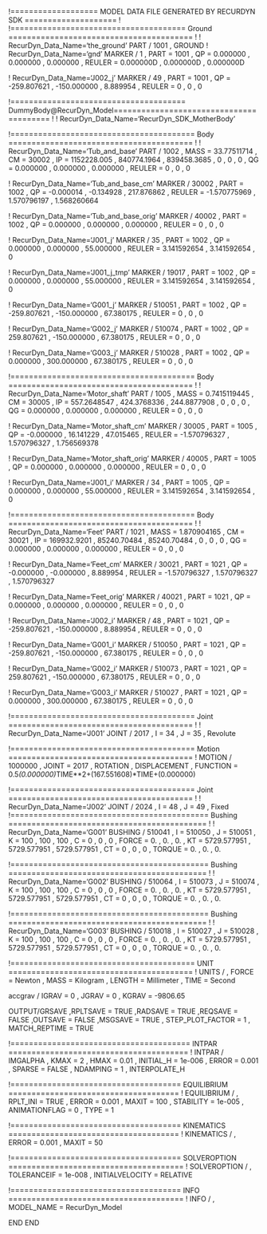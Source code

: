 !=================== MODEL DATA FILE GENERATED BY RECURDYN SDK ====================
!
!====================================== Ground ========================================
!
!                         RecurDyn_Data_Name='the_ground'
PART / 1001 , GROUND
!                         RecurDyn_Data_Name='gnd'
MARKER / 1
, PART = 1001
, QP = 0.000000 , 0.000000 , 0.000000
, REULER = 0.000000D , 0.000000D , 0.000000D
 
 


!                         RecurDyn_Data_Name='J002_j'
MARKER / 49
, PART = 1001
, QP = -259.807621 , -150.000000 , 8.889954
, REULER = 0 , 0 , 0
 
 
!====================================== DummyBody@RecurDyn_Model========================================
!
!                         RecurDyn_Data_Name='RecurDyn_SDK_MotherBody'


!======================================== Body ========================================
!
!                         RecurDyn_Data_Name='Tub_and_base'
PART / 1002
, MASS = 33.77511714
, CM = 30002
, IP = 1152228.005 , 840774.1964 , 839458.3685
, 0 , 0 , 0
, QG = 0.000000 , 0.000000 , 0.000000
, REULER = 0 , 0 , 0
 
 
!                         RecurDyn_Data_Name='Tub_and_base_cm'
MARKER / 30002
, PART = 1002
, QP = -0.000014 , -0.134928 , 217.876862
, REULER = -1.570775969 , 1.570796197 , 1.568260664
 
 
!                         RecurDyn_Data_Name='Tub_and_base_orig'
MARKER / 40002
, PART = 1002
, QP = 0.000000 , 0.000000 , 0.000000
, REULER = 0 , 0 , 0
 
 
!                         RecurDyn_Data_Name='J001_j'
MARKER / 35
, PART = 1002
, QP = 0.000000 , 0.000000 , 55.000000
, REULER = 3.141592654 , 3.141592654 , 0
 
 
!                         RecurDyn_Data_Name='J001_j_tmp'
MARKER / 19017
, PART = 1002
, QP = 0.000000 , 0.000000 , 55.000000
, REULER = 3.141592654 , 3.141592654 , 0
 
 
!                         RecurDyn_Data_Name='G001_j'
MARKER / 510051
, PART = 1002
, QP = -259.807621 , -150.000000 , 67.380175
, REULER = 0 , 0 , 0
 
 
!                         RecurDyn_Data_Name='G002_j'
MARKER / 510074
, PART = 1002
, QP = 259.807621 , -150.000000 , 67.380175
, REULER = 0 , 0 , 0
 
 
!                         RecurDyn_Data_Name='G003_j'
MARKER / 510028
, PART = 1002
, QP = 0.000000 , 300.000000 , 67.380175
, REULER = 0 , 0 , 0
 
 
!======================================== Body ========================================
!
!                         RecurDyn_Data_Name='Motor_shaft'
PART / 1005
, MASS = 0.7415119445
, CM = 30005
, IP = 557.2648547 , 424.3768336 , 244.8877908
, 0 , 0 , 0
, QG = 0.000000 , 0.000000 , 0.000000
, REULER = 0 , 0 , 0
 
 
!                         RecurDyn_Data_Name='Motor_shaft_cm'
MARKER / 30005
, PART = 1005
, QP = -0.000000 , 16.141229 , 47.015465
, REULER = -1.570796327 , 1.570796327 , 1.756569378
 
 
!                         RecurDyn_Data_Name='Motor_shaft_orig'
MARKER / 40005
, PART = 1005
, QP = 0.000000 , 0.000000 , 0.000000
, REULER = 0 , 0 , 0
 
 
!                         RecurDyn_Data_Name='J001_i'
MARKER / 34
, PART = 1005
, QP = 0.000000 , 0.000000 , 55.000000
, REULER = 3.141592654 , 3.141592654 , 0
 
 
!======================================== Body ========================================
!
!                         RecurDyn_Data_Name='Feet'
PART / 1021
, MASS = 1.870904165
, CM = 30021
, IP = 169932.9201 , 85240.70484 , 85240.70484
, 0 , 0 , 0
, QG = 0.000000 , 0.000000 , 0.000000
, REULER = 0 , 0 , 0
 
 
!                         RecurDyn_Data_Name='Feet_cm'
MARKER / 30021
, PART = 1021
, QP = -0.000000 , -0.000000 , 8.889954
, REULER = -1.570796327 , 1.570796327 , 1.570796327
 
 
!                         RecurDyn_Data_Name='Feet_orig'
MARKER / 40021
, PART = 1021
, QP = 0.000000 , 0.000000 , 0.000000
, REULER = 0 , 0 , 0
 
 
!                         RecurDyn_Data_Name='J002_i'
MARKER / 48
, PART = 1021
, QP = -259.807621 , -150.000000 , 8.889954
, REULER = 0 , 0 , 0
 
 
!                         RecurDyn_Data_Name='G001_i'
MARKER / 510050
, PART = 1021
, QP = -259.807621 , -150.000000 , 67.380175
, REULER = 0 , 0 , 0
 
 
!                         RecurDyn_Data_Name='G002_i'
MARKER / 510073
, PART = 1021
, QP = 259.807621 , -150.000000 , 67.380175
, REULER = 0 , 0 , 0
 
 
!                         RecurDyn_Data_Name='G003_i'
MARKER / 510027
, PART = 1021
, QP = 0.000000 , 300.000000 , 67.380175
, REULER = 0 , 0 , 0
 
 
!======================================== Joint ========================================
!
!                         RecurDyn_Data_Name='J001'
JOINT / 2017
, I = 34
, J = 35
, Revolute
 
 
!======================================== Motion ========================================
!
MOTION / 1000000
, JOINT = 2017
, ROTATION 
, DISPLACEMENT 
, FUNCTION = 0.5*(0.000000)*TIME**2+(167.551608)*TIME+(0.000000)\
 
 
!======================================== Joint ========================================
!
!                         RecurDyn_Data_Name='J002'
JOINT / 2024
, I = 48
, J = 49
, Fixed
!=========================================== Bushing ===========================================
!
!                         RecurDyn_Data_Name='G001'
BUSHING / 510041
, I = 510050
, J = 510051
, K = 100 , 100 , 100
, C = 0 , 0 , 0
, FORCE = 0. , 0. , 0.
, KT = 5729.577951 , 5729.577951 , 5729.577951
, CT = 0 , 0 , 0
, TORQUE = 0. , 0. , 0.
 
 
!=========================================== Bushing ===========================================
!
!                         RecurDyn_Data_Name='G002'
BUSHING / 510064
, I = 510073
, J = 510074
, K = 100 , 100 , 100
, C = 0 , 0 , 0
, FORCE = 0. , 0. , 0.
, KT = 5729.577951 , 5729.577951 , 5729.577951
, CT = 0 , 0 , 0
, TORQUE = 0. , 0. , 0.
 
 
!=========================================== Bushing ===========================================
!
!                         RecurDyn_Data_Name='G003'
BUSHING / 510018
, I = 510027
, J = 510028
, K = 100 , 100 , 100
, C = 0 , 0 , 0
, FORCE = 0. , 0. , 0.
, KT = 5729.577951 , 5729.577951 , 5729.577951
, CT = 0 , 0 , 0
, TORQUE = 0. , 0. , 0.
 
 
!======================================== UNIT ========================================
!
UNITS / 
, FORCE = Newton
, MASS = Kilogram
, LENGTH = Millimeter
, TIME = Second


accgrav /  IGRAV = 0
, JGRAV = 0
, KGRAV = -9806.65


OUTPUT/GRSAVE
,RPLTSAVE = TRUE
,RADSAVE = TRUE
,REQSAVE = FALSE
,OUTSAVE = FALSE
,MSGSAVE = TRUE
, STEP_PLOT_FACTOR = 1
, MATCH_REPTIME = TRUE


!======================================= INTPAR =======================================
!
INTPAR / IMGALPHA
, KMAX = 2
, HMAX = 0.01
, INITIAL_H = 1e-006
, ERROR = 0.001
, SPARSE = FALSE
, NDAMPING = 1
, INTERPOLATE_H


!===================================== EQUILIBRIUM =====================================
!
EQUILIBRIUM /
, RPLT_INI = TRUE
, ERROR = 0.001
, MAXIT = 100
, STABILITY = 1e-005
, ANIMATIONFLAG = 0
, TYPE = 1


!===================================== KINEMATICS =====================================
!
KINEMATICS /
, ERROR = 0.001
, MAXIT = 50




!===================================== SOLVEROPTION ======================================
!
SOLVEROPTION /
, TOLERANCEIF  = 1e-008
, INITIALVELOCITY  = RELATIVE


!===================================== INFO ======================================
!
INFO /
, MODEL_NAME = RecurDyn_Model


END
END
